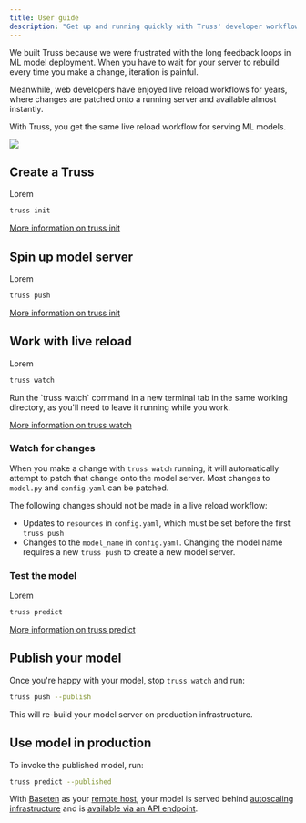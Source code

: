 ```yaml
---
title: User guide
description: "Get up and running quickly with Truss' developer workflow"
---
```


We built Truss because we were frustrated with the long feedback loops in ML model deployment. When you have to wait for your server to rebuild every time you make a change, iteration is painful.

Meanwhile, web developers have enjoyed live reload workflows for years, where changes are patched onto a running server and available almost instantly.

With Truss, you get the same live reload workflow for serving ML models.

<Frame caption="Truss' live reload model serving workflow">
<img src="/images/user-workflow.png" />
</Frame>

## Create a Truss

Lorem

```sh
truss init
```

[More information on truss init](/reference/cli/init)

## Spin up model server

Lorem

```sh
truss push
```

[More information on truss init](/reference/cli/push)

## Work with live reload

Lorem

```sh
truss watch
```

<Tip>
Run the `truss watch` command in a new terminal tab in the same working directory, as you'll need to leave it running while you work.
</Tip>

[More information on truss watch](/reference/cli/watch)

### Watch for changes

When you make a change with `truss watch` running, it will automatically attempt to patch that change onto the model server. Most changes to `model.py` and `config.yaml` can be patched.

<Warning>
The following changes should not be made in a live reload workflow:

* Updates to `resources` in `config.yaml`, which must be set before the first `truss push`
* Changes to the `model_name` in `config.yaml`. Changing the model name requires a new `truss push` to create a new model server.
</Warning>

### Test the model

Lorem

```sh
truss predict
```

[More information on truss predict](/reference/cli/predict)

## Publish your model

Once you're happy with your model, stop `truss watch` and run:

```sh
truss push --publish
```

This will re-build your model server on production infrastructure.

## Use model in production

To invoke the published model, run:

```sh
truss predict --published
```

With [Baseten](https://baseten.co) as your [remote host](/remotes/baseten), your model is served behind [autoscaling infrastructure](https://docs.baseten.co/managing-models/resources) and is [available via an API endpoint](https://docs.baseten.co/building-with-models/invoke).
